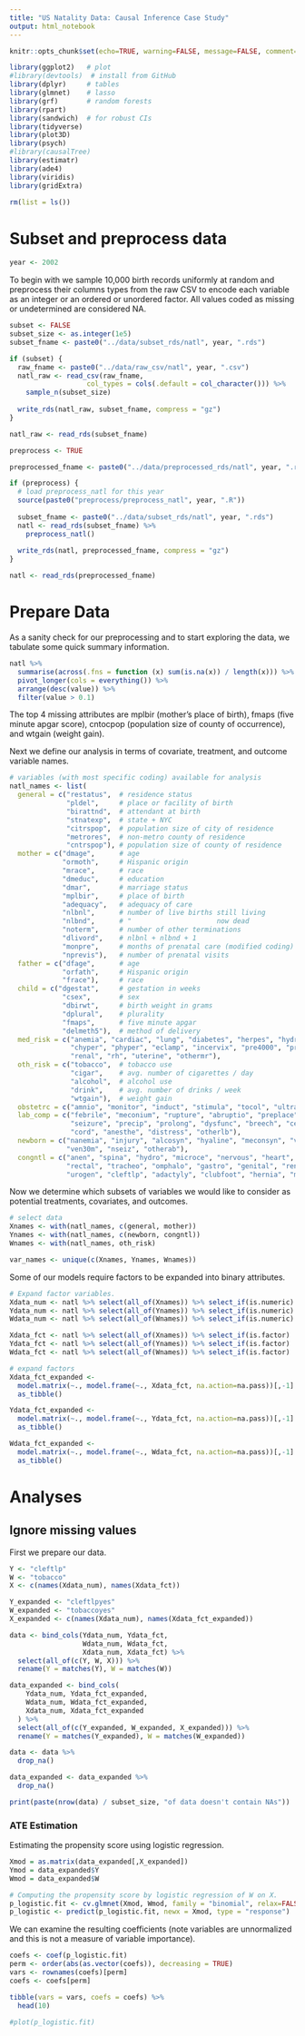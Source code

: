 ```yaml
---
title: "US Natality Data: Causal Inference Case Study"
output: html_notebook
---
```

  
```r
knitr::opts_chunk$set(echo=TRUE, warning=FALSE, message=FALSE, comment=NA)

library(ggplot2)   # plot
#library(devtools)  # install from GitHub 
library(dplyr)     # tables
library(glmnet)    # lasso
library(grf)       # random forests
library(rpart)
library(sandwich)  # for robust CIs
library(tidyverse)
library(plot3D)
library(psych)
#library(causalTree)
library(estimatr)
library(ade4)  
library(viridis)
library(gridExtra)

rm(list = ls())
```

# Subset and preprocess data

```r
year <- 2002
```

To begin with we sample 10,000 birth records uniformly at random and preprocess
their columns types from the raw CSV to encode each variable as an integer or 
an ordered or unordered factor. All values coded as missing or undetermined
are considered NA.

```r
subset <- FALSE
subset_size <- as.integer(1e5)
subset_fname <- paste0("../data/subset_rds/natl", year, ".rds")

if (subset) {
  raw_fname <- paste0("../data/raw_csv/natl", year, ".csv")
  natl_raw <- read_csv(raw_fname,
                   col_types = cols(.default = col_character())) %>%
    sample_n(subset_size)
  
  write_rds(natl_raw, subset_fname, compress = "gz")
}

natl_raw <- read_rds(subset_fname)
```

```r
preprocess <- TRUE

preprocessed_fname <- paste0("../data/preprocessed_rds/natl", year, ".rds")

if (preprocess) {
  # load preprocess_natl for this year
  source(paste0("preprocess/preprocess_natl", year, ".R"))
  
  subset_fname <- paste0("../data/subset_rds/natl", year, ".rds")
  natl <- read_rds(subset_fname) %>%
    preprocess_natl()
  
  write_rds(natl, preprocessed_fname, compress = "gz")
}

natl <- read_rds(preprocessed_fname)
```

# Prepare Data

As a sanity check for our preprocessing and to start exploring the data, we
tabulate some quick summary information.

```r
natl %>%
  summarise(across(.fns = function (x) sum(is.na(x)) / length(x))) %>%
  pivot_longer(cols = everything()) %>%
  arrange(desc(value)) %>%
  filter(value > 0.1)
```

The top 4 missing attributes are mplbir (mother's place of birth), fmaps (five 
minute apgar score), cntocpop (population size of county of occurrence), and
wtgain (weight gain).

Next we define our analysis in terms of covariate, treatment, and outcome
variable names.

```r
# variables (with most specific coding) available for analysis
natl_names <- list(
  general = c("restatus",  # residence status
              "pldel",     # place or facility of birth
              "birattnd",  # attendant at birth
              "stnatexp",  # state + NYC
              "citrspop",  # population size of city of residence 
              "metrores",  # non-metro county of residence
              "cntrspop"), # population size of county of residence
  mother = c("dmage",      # age
             "ormoth",     # Hispanic origin
             "mrace",      # race
             "dmeduc",     # education
             "dmar",       # marriage status
             "mplbir",     # place of birth
             "adequacy",   # adequacy of care
             "nlbnl",      # number of live births still living
             "nlbnd",      # "                     now dead
             "noterm",     # number of other terminations
             "dlivord",    # nlbnl + nlbnd + 1
             "monpre",     # months of prenatal care (modified coding)
             "nprevis"),   # number of prenatal visits
  father = c("dfage",      # age
             "orfath",     # Hispanic origin
             "frace"),     # race
  child = c("dgestat",     # gestation in weeks
             "csex",       # sex
             "dbirwt",     # birth weight in grams
             "dplural",    # plurality
             "fmaps",      # five minute apgar
             "delmeth5"),  # method of delivery
  med_risk = c("anemia", "cardiac", "lung", "diabetes", "herpes", "hydra", "hemo",
               "chyper", "phyper", "eclamp", "incervix", "pre4000", "preterm",
               "renal", "rh", "uterine", "othermr"),
  oth_risk = c("tobacco",  # tobacco use
               "cigar",    # avg. number of cigarettes / day
               "alcohol",  # alcohol use
               "drink",    # avg. number of drinks / week
               "wtgain"),  # weight gain
  obstetrc = c("amnio", "monitor", "induct", "stimula", "tocol", "ultras", "otherob"),
  lab_comp = c("febrile", "meconium", "rupture", "abruptio", "preplace", "excebld",
               "seizure", "precip", "prolong", "dysfunc", "breech", "cephalo",
               "cord", "anesthe", "distress", "otherlb"),
  newborn = c("nanemia", "injury", "alcosyn", "hyaline", "meconsyn", "venl30",
              "ven30m", "nseiz", "otherab"),
  congntl = c("anen", "spina", "hydro", "microce", "nervous", "heart", "circul",
              "rectal", "tracheo", "omphalo", "gastro", "genital", "renalage", 
              "urogen", "cleftlp", "adactyly", "clubfoot", "hernia", "musculo"))
```

Now we determine which subsets of variables we would like to consider as
potential treatments, covariates, and outcomes.

```r
# select data
Xnames <- with(natl_names, c(general, mother))
Ynames <- with(natl_names, c(newborn, congntl))
Wnames <- with(natl_names, oth_risk)

var_names <- unique(c(Xnames, Ynames, Wnames))
```

Some of our models require factors to be expanded into binary attributes.

```r
# Expand factor variables.
Xdata_num <- natl %>% select(all_of(Xnames)) %>% select_if(is.numeric)
Ydata_num <- natl %>% select(all_of(Ynames)) %>% select_if(is.numeric)
Wdata_num <- natl %>% select(all_of(Wnames)) %>% select_if(is.numeric)

Xdata_fct <- natl %>% select(all_of(Xnames)) %>% select_if(is.factor)
Ydata_fct <- natl %>% select(all_of(Ynames)) %>% select_if(is.factor)
Wdata_fct <- natl %>% select(all_of(Wnames)) %>% select_if(is.factor)

# expand factors
Xdata_fct_expanded <- 
  model.matrix(~., model.frame(~., Xdata_fct, na.action=na.pass))[,-1] %>% 
  as_tibble()

Ydata_fct_expanded <- 
  model.matrix(~., model.frame(~., Ydata_fct, na.action=na.pass))[,-1] %>% 
  as_tibble()

Wdata_fct_expanded <- 
  model.matrix(~., model.frame(~., Wdata_fct, na.action=na.pass))[,-1] %>% 
  as_tibble()
```

# Analyses

## Ignore missing values

First we prepare our data.

```r
Y <- "cleftlp"
W <- "tobacco"
X <- c(names(Xdata_num), names(Xdata_fct))

Y_expanded <- "cleftlpyes"
W_expanded <- "tobaccoyes"
X_expanded <- c(names(Xdata_num), names(Xdata_fct_expanded))

data <- bind_cols(Ydata_num, Ydata_fct, 
                  Wdata_num, Wdata_fct, 
                  Xdata_num, Xdata_fct) %>%
  select(all_of(c(Y, W, X))) %>%
  rename(Y = matches(Y), W = matches(W))

data_expanded <- bind_cols(
    Ydata_num, Ydata_fct_expanded, 
    Wdata_num, Wdata_fct_expanded, 
    Xdata_num, Xdata_fct_expanded
  ) %>%
  select(all_of(c(Y_expanded, W_expanded, X_expanded))) %>%
  rename(Y = matches(Y_expanded), W = matches(W_expanded))

data <- data %>%
  drop_na()

data_expanded <- data_expanded %>%
  drop_na()

print(paste(nrow(data) / subset_size, "of data doesn't contain NAs"))
```

### ATE Estimation

Estimating the propensity score using logistic regression.

```r
Xmod = as.matrix(data_expanded[,X_expanded])
Ymod = data_expanded$Y
Wmod = data_expanded$W

# Computing the propensity score by logistic regression of W on X.
p_logistic.fit <- cv.glmnet(Xmod, Wmod, family = "binomial", relax=FALSE, trace=TRUE)
p_logistic <- predict(p_logistic.fit, newx = Xmod, type = "response")
```

We can examine the resulting coefficients (note variables are unnormalized and
this is not a measure of variable importance).

```r
coefs <- coef(p_logistic.fit)
perm <- order(abs(as.vector(coefs)), decreasing = TRUE)
vars <- rownames(coefs)[perm]
coefs <- coefs[perm]

tibble(vars = vars, coefs = coefs) %>%
  head(10)
```

```r
#plot(p_logistic.fit)
```
